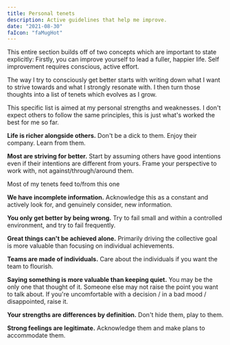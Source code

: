 ```yaml
---
title: Personal tenets
description: Active guidelines that help me improve.
date: "2021-08-30"
faIcon: "faMugHot"
---
```



This entire section builds off of two concepts which are important to state explicitly: Firstly,
you can improve yourself to lead a fuller, happier life. Self improvement requires
conscious, active effort.

The way I try to consciously get better starts with writing down what I want to strive towards and what I strongly resonate with. I then turn those thoughts into a list of tenets which evolves as I grow.

<span className="text-sm quicksand">
  This specific list is aimed at my personal strengths and weaknesses. I don't
  expect others to follow the same principles, this is just what's worked the
  best for me so far.
</span>

<div className="mb-8"></div>

<Card heading="People over _">

**Life is richer alongside others.** Don't be a dick to them. Enjoy their company. Learn from them.

**Most are striving for better.** Start by assuming others
have good intentions even if their intentions are different from yours. Frame your
perspective to work with, not against/through/around them.

<span className="text-sm">Most of my tenets feed to/from this one</span>

</Card>

<Card heading="Learning over correctness">

**We have incomplete information.** Acknowledge this as a constant and actively look
for, and genuinely consider, new information.

**You only get better by being wrong.** Try to fail small and within a controlled environment, and try to fail frequently.

</Card>

<Card heading="Team progress over individual ambition">

**Great things can't be achieved alone.** Primarily driving the collective goal is more valuable than focusing on individual achievements.

**Teams are made of individuals.** Care about the individuals if you want the team to flourish.

</Card>

<Card heading="Authenticity over consensus">

**Saying something is more valuable than keeping quiet.** You may be the only one that
thought of it. Someone else may not raise the point you want to talk about. If you're
uncomfortable with a decision / in a bad mood / disappointed, raise it.

**Your strengths are differences by definition.** Don't hide them, play to them.

**Strong feelings are legitimate.** Acknowledge them and make plans to accommodate them.

</Card>
